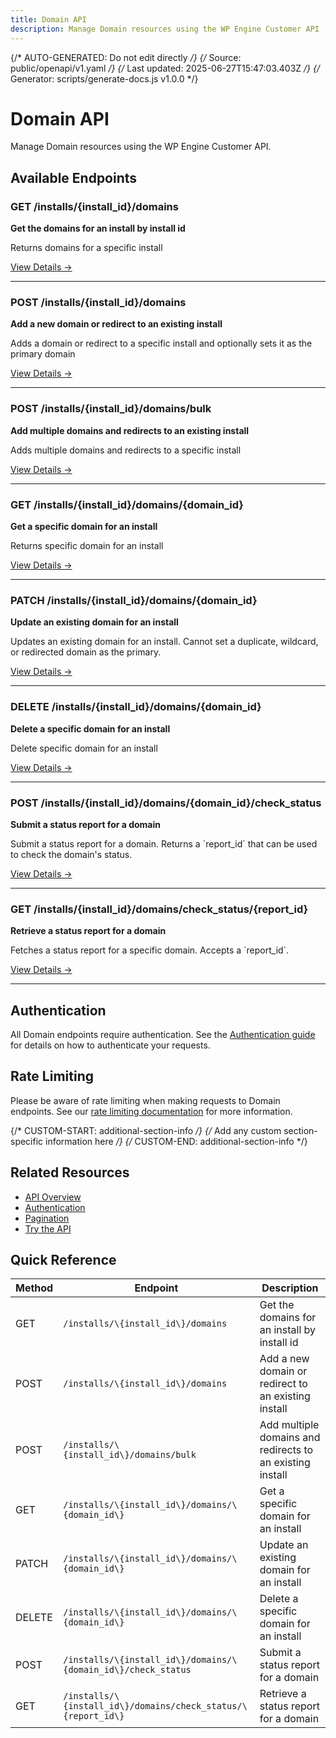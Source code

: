 ```yaml
---
title: Domain API
description: Manage Domain resources using the WP Engine Customer API
---
```


{/* AUTO-GENERATED: Do not edit directly */}
{/* Source: public/openapi/v1.yaml */}
{/* Last updated: 2025-06-27T15:47:03.403Z */}
{/* Generator: scripts/generate-docs.js v1.0.0 */}

# Domain API

Manage Domain resources using the WP Engine Customer API.

## Available Endpoints

### GET /installs/\{install_id\}/domains

**Get the domains for an install by install id**

Returns domains for a specific install

[View Details →](/api-reference/endpoints/domain/list-domains/)

---

### POST /installs/\{install_id\}/domains

**Add a new domain or redirect to an existing install**

Adds a domain or redirect to a specific install and optionally sets it as the primary domain

[View Details →](/api-reference/endpoints/domain/create-domain/)

---

### POST /installs/\{install_id\}/domains/bulk

**Add multiple domains and redirects to an existing install**

Adds multiple domains and redirects to a specific install

[View Details →](/api-reference/endpoints/domain/create-bulk-domains/)

---

### GET /installs/\{install_id\}/domains/\{domain_id\}

**Get a specific domain for an install**

Returns specific domain for an install

[View Details →](/api-reference/endpoints/domain/get-domain/)

---

### PATCH /installs/\{install_id\}/domains/\{domain_id\}

**Update an existing domain for an install**

Updates an existing domain for an install. Cannot set a duplicate, wildcard, or redirected domain as the primary.

[View Details →](/api-reference/endpoints/domain/update-domain/)

---

### DELETE /installs/\{install_id\}/domains/\{domain_id\}

**Delete a specific domain for an install**

Delete specific domain for an install

[View Details →](/api-reference/endpoints/domain/delete-domain/)

---

### POST /installs/\{install_id\}/domains/\{domain_id\}/check_status

**Submit a status report for a domain**

Submit a status report for a domain. Returns a &#x60;report_id&#x60; that can be used to check the domain&#x27;s status.

[View Details →](/api-reference/endpoints/domain/check-status/)

---

### GET /installs/\{install_id\}/domains/check_status/\{report_id\}

**Retrieve a status report for a domain**

Fetches a status report for a specific domain. Accepts a &#x60;report_id&#x60;.

[View Details →](/api-reference/endpoints/domain/get-domain-report-status/)

---


## Authentication

All Domain endpoints require authentication. See the [Authentication guide](/api-reference/authentication/) for details on how to authenticate your requests.

## Rate Limiting

Please be aware of rate limiting when making requests to Domain endpoints. See our [rate limiting documentation](/api-reference/overview/#rate-limiting) for more information.

{/* CUSTOM-START: additional-section-info */}
{/* Add any custom section-specific information here */}
{/* CUSTOM-END: additional-section-info */}

## Related Resources

- [API Overview](/api-reference/overview/)
- [Authentication](/api-reference/authentication/)
- [Pagination](/api-reference/pagination/)
- [Try the API](/try/playground/)

## Quick Reference

| Method | Endpoint | Description |
|--------|----------|-------------|
| GET | `/installs/\{install_id\}/domains` | Get the domains for an install by install id |
| POST | `/installs/\{install_id\}/domains` | Add a new domain or redirect to an existing install |
| POST | `/installs/\{install_id\}/domains/bulk` | Add multiple domains and redirects to an existing install |
| GET | `/installs/\{install_id\}/domains/\{domain_id\}` | Get a specific domain for an install |
| PATCH | `/installs/\{install_id\}/domains/\{domain_id\}` | Update an existing domain for an install |
| DELETE | `/installs/\{install_id\}/domains/\{domain_id\}` | Delete a specific domain for an install |
| POST | `/installs/\{install_id\}/domains/\{domain_id\}/check_status` | Submit a status report for a domain |
| GET | `/installs/\{install_id\}/domains/check_status/\{report_id\}` | Retrieve a status report for a domain |
